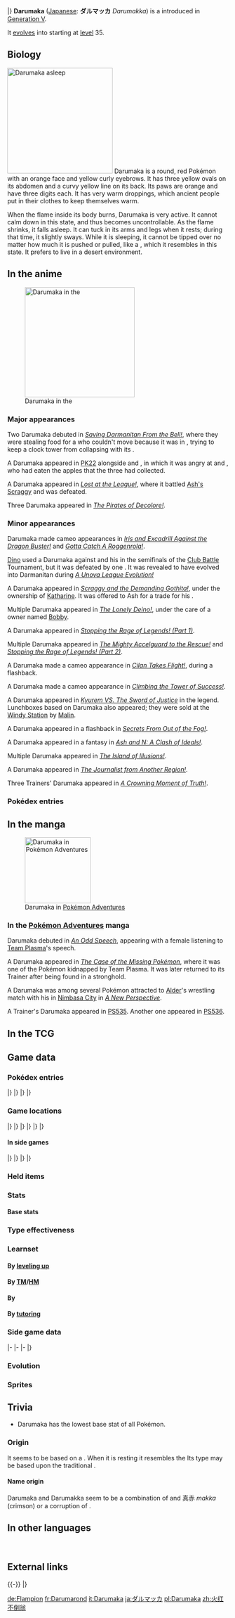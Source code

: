 {{PokémonPrevNext/Head|type=Fire}}
{{PokémonPrevNext/Pokémon|type=Fire|prevnum=553|prev=Krookodile|nextnum=555|next=Darmanitan}}
|}
{{Pokémon Infobox
|name=Darumaka
|jname=ダルマッカ
|tmname=Darumakka
|category=Zen Charm
|typebox=1
|type1=Fire
|abilityn=d
|ability1=Hustle
|abilityd=Inner Focus
|ndex=554
|udex=060
|u2dex=102
|height-ftin=2'00"
|height-m=0.6
|weight-lbs=82.7
|weight-kg=37.5
|egggroupn=1
|egggroup1=Field
|eggcycles=20
|expyield=63
|lv100exp=1,059,860
|gendercode=127
|color=Red
|catchrate=120
|evtotal=1
|evat=1
|body=12
|pokefordex=darumaka
|generation=5
|friendship=70
}}
'''Darumaka''' ([[List of Japanese Pokémon names|Japanese]]: '''ダルマッカ''' ''Darumakka'') is a {{type|Fire}} {{OBP|Pokémon|species}} introduced in [[Generation V]].

It [[Evolution|evolves]] into {{p|Darmanitan}} starting at [[level]] 35.

==Biology==
[[File:Darumaka sleeping.png|thumb|left|240px|Darumaka asleep]]
Darumaka is a round, red Pokémon with an orange face and yellow curly eyebrows. It has three yellow ovals on its abdomen and a curvy yellow line on its back. Its paws are orange and have three digits each. It has very warm droppings, which ancient people put in their clothes to keep themselves warm.

When the flame inside its body burns, Darumaka is very active. It cannot calm down in this state, and thus becomes uncontrollable. As the flame shrinks, it falls asleep. It can tuck in its arms and legs when it rests; during that time, it slightly sways. While it is sleeping, it cannot be tipped over no matter how much it is pushed or pulled, like a {{wp|Tumbler toy|tumbler doll}}, which it resembles in this state. It prefers to live in a desert environment.

==In the anime==
[[File:Darumaka anime.png|thumb|left|250px|Darumaka in the {{pkmn|anime}}]]
===Major appearances===
Two Darumaka debuted in ''[[BW008|Saving Darmanitan From the Bell!]]'', where they were stealing food for a {{p|Darmanitan}} who couldn't move because it was in {{a|Zen Mode}}, trying to keep a clock tower from collapsing with its {{m|Psychic}}.

A Darumaka appeared in [[PK22]] alongside {{p|Drilbur}} and {{p|Gothita}}, in which it was angry at {{AP|Oshawott}} and {{AP|Tepig}}, who had eaten the apples that the three had collected.

A Darumaka appeared in ''[[BW105|Lost at the League!]]'', where it battled [[Ash's Scraggy]] and was defeated.

Three Darumaka appeared in ''[[BW129|The Pirates of Decolore!]].''

===Minor appearances===
Darumaka made cameo appearances in ''[[BW033|Iris and Excadrill Against the Dragon Buster!]]'' and ''[[BW034|Gotta Catch A Roggenrola!]]''.

[[Dino]] used a Darumaka against {{Ash}} and his {{AP|Palpitoad}} in the semifinals of the [[Club Battle]] Tournament, but it was defeated by one {{m|Hydro Pump}}. It was revealed to have evolved into Darmanitan during ''[[BW108|A Unova League Evolution!]]''

A Darumaka appeared in ''[[BW055|Scraggy and the Demanding Gothita!]]'', under the ownership of [[Katharine]]. It was offered to Ash for a trade for his {{AP|Scraggy}}.

Multiple Darumaka appeared in ''[[BW056|The Lonely Deino!]]'', under the care of a {{pkmn|Day Care}} owner named [[Bobby]].

A Darumaka appeared in ''[[BW059|Stopping the Rage of Legends! (Part 1)]]''.

Multiple Darumaka appeared in ''[[BW057|The Mighty Accelguard to the Rescue!]]'' and ''[[BW060|Stopping the Rage of Legends! (Part 2)]]''.

A Darumaka made a cameo appearance in ''[[BW067|Cilan Takes Flight!]]'', during a flashback.

A Darumaka made a cameo appearance in ''[[BW069|Climbing the Tower of Success!]]''.

A Darumaka appeared in ''[[M15|Kyurem VS. The Sword of Justice]]'' in the {{OBP|Swords of Justice|M15}} legend. Lunchboxes based on Darumaka also appeared; they were sold at the [[Windy Station]] by [[Malin]].

A Darumaka appeared in a flashback in ''[[BW118|Secrets From Out of the Fog!]]''.

A Darumaka appeared in a fantasy in ''[[BW120|Ash and N: A Clash of Ideals!]]''.

Multiple Darumaka appeared in ''[[BW127|The Island of Illusions!]]''.

A Darumaka appeared in ''[[BW134|The Journalist from Another Region!]]''.

Three Trainers' Darumaka appeared in ''[[SM034|A Crowning Moment of Truth!]]''.

===Pokédex entries===
{{Animedexheader|Unova}}
{{Animedexbody|BW008|Darumaka|Ash's Pokédex|Darumaka, the Zen Charm Pokémon. When asleep, even when pushed or pulled, it cannot be knocked over.}}
{{Animedexfooter/Pokémon|''Best Wishes''|Unova}}

==In the manga==
[[File:Socialite Blitzle Clerk Darumaka.png|thumb|150px|Darumaka in [[Pokémon Adventures]]]]
===In the [[Pokémon Adventures]] manga===
Darumaka debuted in ''[[PS466|An Odd Speech]]'', appearing with a female {{tc|Clerk}} listening to [[Team Plasma]]'s speech.

A Darumaka appeared in ''[[PS479|The Case of the Missing Pokémon]]'', where it was one of the Pokémon kidnapped by Team Plasma. It was later returned to its Trainer after being found in a stronghold.

A Darumaka was among several Pokémon attracted to [[Alder]]'s wrestling match with his {{p|Bouffalant}} in [[Nimbasa City]] in ''[[PS487|A New Perspective]]''.

A Trainer's Darumaka appeared in [[PS535]]. Another one appeared in [[PS536]].

==In the TCG==
{{main|Darumaka (TCG)}}

==Game data==
===Pokédex entries===
{{Dex/Header|type=Fire}}
{{Dex/NA|gen=V}}
{{Dex/Gen|gen=V}}
{{Dex/Entry1|v=Black|t=FFF|entry=When its internal fire is burning, it cannot calm down and it runs around. When the fire diminishes, it falls asleep.}}
{{Dex/Entry1|v=White|entry=Darumaka's droppings are hot, so people used to put them in their clothes to keep themselves warm.}}
{{Dex/Entry2|v=Black 2|v2=White 2|t=FFF|entry=When it sleeps, it pulls its limbs into its body and its internal fire goes down to {{tt|1,100°F|600°C}}.}}
|}
|}
{{Dex/Gen|gen=VI}}
{{Dex/Entry1|v=X|t=FFF|entry=Darumaka's droppings are hot, so people used to put them in their clothes to keep themselves warm.}}
{{Dex/Entry1|v=Y|entry=When it sleeps, it pulls its limbs into its body and its internal fire goes down to 1,100 degrees Fahrenheit.}}
{{Dex/Entry1|v=Omega Ruby|t=FFF|entry=Darumaka's droppings are hot, so people used to put them in their clothes to keep themselves warm.}}
{{Dex/Entry1|v=Alpha Sapphire|t=FFF|entry=When it sleeps, it pulls its limbs into its body and its internal fire goes down to 1,100 degrees Fahrenheit.}}
|}
|}
{{Dex/Footer}}

===Game locations===
{{Availability/Header|type=Fire}}
{{Availability/NA|gen=V}}
{{Availability/Gen|gen=V}}
{{Availability/Entry2|v=Black|v2=White|t=FFF|area={{rt|4|Unova}}, [[Desert Resort]]}}
{{Availability/Entry2|v=Black 2|v2=White 2|t=FFF|area={{rt|4|Unova}}, [[Desert Resort]]<br>[[Desert Resort]] ([[N's Pokémon]])}}
|}
|}
{{Availability/Gen|gen=VI}}
{{Availability/Entry2/None|v=X|v2=Y}}
{{Availability/Entry2|v=Omega Ruby|v2=Alpha Sapphire|t=FFF|t2=FFF|area=[[Pokémon breeding|Breed]] {{p|Darmanitan}}}}
|}
|}
{{Availability/Gen|gen=VII}}
{{Availability/Entry2/None|v=Sun|v2=Moon|area=[[Pokémon Bank]]}}
{{Availability/Entry2/None|v=Ultra Sun|v2=Ultra Moon|area=[[Pokémon Bank]]}}
|}
|}
{{Availability/Footer}}

====In side games====
{{Availability/Header|type=Fire}}
{{Availability/NA|gen=V}}
{{Availability/Gen|gen=V}}
{{Availability/Entry1|1|v=Rumble Blast|color={{fire color}}|area=Lava: [[Volcanic Slope]], [[Firebreathing Mountain]], [[World Axle - B1F]]; <br>Field: [[Firebreathing Mountain]]}}
{{Availability/Entry1|1|v=PokéPark 2|link=PokéPark 2: Wonders Beyond|color={{grass color}}|area=[[Crag Area]]}}
{{Availability/Entry1|1|v=Conquest|color={{silver color}}|area=[[Ignis]]}}
{{Availability/Entry1|1|v=Rumble U|color={{fire color}}|area=[[Toy Collection#Launch to Victory!|Toy Collection: Launch to Victory!]]}}
|}
|}
{{Availability/Gen|gen=VI}}
{{Availability/Entry1|1|v=Battle Trozei|color={{defense color}}|area=[[Colossal Forest#Stage 2|Colossal Forest: Stage 2]]}}
{{Availability/Entry1|1|v=Shuffle|color={{beauty color}}|area=Event: [[Special Stages#Second release|''Pokémon Safari'']] <small>(Second release)</small>}}
{{Availability/Entry1|1|v=Rumble World|color={{fire color}}|area=[[Ruby Volcano#Smoldering Caldera|Ruby Volcano: Smoldering Caldera]] <small>(All Areas)</small>}}
|}
|}
{{Availability/Footer}}

===Held items===
{{HeldItems
|type=Fire
|bw1=Rawst Berry|bw1type=Berry|bw1rar=50
|b2w21=Rawst Berry|b2w21type=Berry|b2w21rar=50
}}

===Stats===
====Base stats====
{{BaseStats
|type=Fire
|HP=70
|Attack=90
|Defense=45
|SpAtk=15
|SpDef=45
|Speed=50}}

===Type effectiveness===
{{TypeEffectiveness
|type1=Fire
|Normal=100
|Fighting=100
|Flying=100
|Poison=100
|Ground=200
|Rock=200
|Bug=50
|Ghost=100
|Steel=50
|Fire=50
|Water=200
|Grass=50
|Electric=100
|Psychic=100
|Ice=50
|Dragon=100
|Dark=100
|Fairy=50}}

===Learnset===
====By [[Level|leveling up]]====
{{learnlist/levelh/7|Darumaka|Fire|Fire|5}}
{{learnlist/level7|1|Tackle|Normal|Physical|40|100|35}}
{{learnlist/level7|3|Rollout|Rock|Physical|30|90|20}}
{{learnlist/level7|6|Incinerate|Fire|Special|60|100|15||'''}}
{{learnlist/level7|9|Rage|Normal|Physical|20|100|20}}
{{learnlist/level7|11|Fire Fang|Fire|Physical|65|95|15||'''}}
{{learnlist/level7|14|Headbutt|Normal|Physical|70|100|15}}
{{learnlist/level7|17|Uproar|Normal|Special|90|100|10}}
{{learnlist/level7|19|Facade|Normal|Physical|70|100|20}}
{{learnlist/level7|22|Fire Punch|Fire|Physical|75|100|15||'''}}
{{learnlist/level7|25|Work Up|Normal|Status|&mdash;|&mdash;|30}}
{{learnlist/level7|27|Thrash|Normal|Physical|120|100|10}}
{{learnlist/level7|30|Belly Drum|Normal|Status|&mdash;|&mdash;|10}}
{{learnlist/level7|33|Flare Blitz|Fire|Physical|120|100|15||'''}}
{{learnlist/level7|35|Taunt|Dark|Status|&mdash;|100|20}}
{{learnlist/level7|39|Superpower|Fighting|Physical|120|100|5}}
{{learnlist/level7|42|Overheat|Fire|Special|130|90|5||'''}}
{{learnlist/levelf/7|Darumaka|Fire|Fire|5}}

====By [[TM]]/[[HM]]====
{{learnlist/tmh/7|Darumaka|Fire|Fire|5}}
{{learnlist/tm7|TM01|Work Up|Normal|Status|&mdash;|&mdash;|30}}
{{learnlist/tm7|TM05|Roar|Normal|Status|&mdash;|&mdash;|20}}
{{learnlist/tm7|TM06|Toxic|Poison|Status|&mdash;|90|10}}
{{learnlist/tm7|TM10|Hidden Power|Normal|Special|60|100|15}}
{{learnlist/tm7|TM11|Sunny Day|Fire|Status|&mdash;|&mdash;|5}}
{{learnlist/tm7|TM12|Taunt|Dark|Status|&mdash;|100|20}}
{{learnlist/tm7|TM17|Protect|Normal|Status|&mdash;|&mdash;|10}}
{{learnlist/tm7|TM21|Frustration|Normal|Physical|&mdash;|100|20}}
{{learnlist/tm7|TM22|Solar Beam|Grass|Special|120|100|10}}
{{learnlist/tm7|TM27|Return|Normal|Physical|&mdash;|100|20}}
{{learnlist/tm7|TM31|Brick Break|Fighting|Physical|75|100|15}}
{{learnlist/tm7|TM32|Double Team|Normal|Status|&mdash;|&mdash;|15}}
{{learnlist/tm7|TM35|Flamethrower|Fire|Special|90|100|15||'''}}
{{learnlist/tm7|TM38|Fire Blast|Fire|Special|110|85|5||'''}}
{{learnlist/tm7|TM39|Rock Tomb|Rock|Physical|60|95|15}}
{{learnlist/tm7|TM42|Facade|Normal|Physical|70|100|20}}
{{learnlist/tm7|TM43|Flame Charge|Fire|Physical|50|100|20||'''}}
{{learnlist/tm7|TM44|Rest|Psychic|Status|&mdash;|&mdash;|10}}
{{learnlist/tm7|TM45|Attract|Normal|Status|&mdash;|100|15}}
{{learnlist/tm7|TM46|Thief|Dark|Physical|60|100|25}}
{{learnlist/tm7|TM48|Round|Normal|Special|60|100|15}}
{{learnlist/tm7|TM50|Overheat|Fire|Special|130|90|5||'''}}
{{learnlist/tm7|TM56|Fling|Dark|Physical|&mdash;|100|10}}
{{learnlist/tm7|TM61|Will-O-Wisp|Fire|Status|&mdash;|85|15}}
{{learnlist/tm7|TM74|Gyro Ball|Steel|Physical|&mdash;|100|5}}
{{learnlist/tm7|TM80|Rock Slide|Rock|Physical|75|90|10}}
{{learnlist/tm7|TM86|Grass Knot|Grass|Special|&mdash;|100|20}}
{{learnlist/tm7|TM87|Swagger|Normal|Status|&mdash;|85|15}}
{{learnlist/tm7|TM88|Sleep Talk|Normal|Status|&mdash;|&mdash;|10}}
{{learnlist/tm7|TM89|U-turn|Bug|Physical|70|100|20}}
{{learnlist/tm7|TM90|Substitute|Normal|Status|&mdash;|&mdash;|10}}
{{learnlist/tm7|TM100|Confide|Normal|Status|&mdash;|&mdash;|20}}
{{learnlist/tmf/7|Darumaka|Fire|Fire|5}}

====By {{pkmn|breeding}}====
{{learnlist/breedh/7|Darumaka|Fire|Fire|5}}
{{learnlist/breed7|{{MSP|086|Seel}}{{MSP|087|Dewgong}}{{MSP|287|Slakoth}}{{MSP|288|Vigoroth}}{{MSP|289|Slaking}}{{MSP|363|Spheal}}<br>{{MSP|364|Sealeo}}{{MSP|365|Walrein}}{{MSP|501|Oshawott}}{{MSP|502|Dewott}}{{MSP|503|Samurott}}{{MSP|572|Minccino}}<br>{{MSP|587|Emolga}}{{MSP|728|Popplio}}{{MSP|729|Brionne}}{{MSP|730|Primarina}}|Encore|Normal|Status|&mdash;|100|5}}
{{learnlist/breed7|{{MSP|206|Dunsparce}}{{MSP|220|Swinub}}{{MSP|221|Piloswine}}{{MSP|473|Mamoswine}}{{MSP|231|Phanpy}}{{MSP|288|Vigoroth}}<br>{{MSP|417|Pachirisu}}{{MSP|427|Buneary}}{{MSP|428|Lopunny}}{{MSP|613|Cubchoo}}{{MSP|614|Beartic}}|Endure|Normal|Status|&mdash;|&mdash;|10}}
{{learnlist/breed7|{{MSP|037|Vulpix}}{{MSP|037A|Vulpix}}{{MSP|274|Nuzleaf}}|Extrasensory|Psychic|Special|80|100|20|{{sup/7|USUM}}|''}}
{{learnlist/breed7|{{MSP|058|Growlithe}}{{MSP|077|Ponyta}}{{MSP|078|Rapidash}}{{MSP|155|Cyndaquil}}{{MSP|156|Quilava}}{{MSP|157|Typhlosion}}<br>{{MSP|324|Torkoal}}{{MSP|390|Chimchar}}{{MSP|391|Monferno}}{{MSP|392|Infernape}}|Flame Wheel|Fire|Physical|60|100|25||'''}}
{{learnlist/breed7|{{MSP|019|Rattata}}{{MSP|019A|Rattata}}{{MSP|020|Raticate}}{{MSP|020A|Raticate}}{{MSP|032|Nidoran♂}}{{MSP|033|Nidorino}}<br>{{MSP|034|Nidoking}}{{MSP|056|Mankey}}{{MSP|057|Primeape}}{{MSP|255|Torchic}}{{MSP|256|Combusken}}{{MSP|257|Blaziken}}<br>{{MSP|288|Vigoroth}}{{MSP|322|Numel}}{{MSP|323|Camerupt}}{{MSP|434|Stunky}}{{MSP|435|Skuntank}}{{MSP|501|Oshawott}}<br>{{MSP|502|Dewott}}{{MSP|503|Samurott}}{{MSP|504|Patrat}}{{MSP|505|Watchog}}{{MSP|626|Bouffalant}}{{MSP|766|Passimian}}|Focus Energy|Normal|Status|&mdash;|&mdash;|30}}
{{learnlist/breed7|{{MSP|288|Vigoroth}}{{MSP|559|Scraggy}}{{MSP|560|Scrafty}}|Focus Punch|Fighting|Physical|150|100|20}}
{{learnlist/breed7|{{MSP|112|Rhydon}}{{MSP|217|Ursaring}}{{MSP|289|Slaking}}{{MSP|464|Rhyperior}}{{MSP|500|Emboar}}{{MSP|555|Darmanitan}}<br>{{MSP|652|Chesnaught}}{{MSP|660|Diggersby}}{{MSP|675|Pangoro}}{{MSP|759|Stufful}}{{MSP|760|Bewear}}|Hammer Arm|Fighting|Physical|100|90|10}}
{{learnlist/breed7|{{MSP|293|Whismur}}{{MSP|294|Loudred}}{{MSP|295|Exploud}}|Sleep Talk|Normal|Status|&mdash;|&mdash;|10}}
{{learnlist/breed7|{{MSP|215|Sneasel}}{{MSP|461|Weavile}}{{MSP|509|Purrloin}}{{MSP|510|Liepard}}{{MSP|631|Heatmor}}|Snatch|Dark|Status|&mdash;|&mdash;|10}}
{{learnlist/breed7|{{MSP|058|Growlithe}}{{MSP|077|Ponyta}}{{MSP|078|Rapidash}}{{MSP|086|Seel}}{{MSP|087|Dewgong}}{{MSP|111|Rhyhorn}}<br>{{MSP|112|Rhydon}}{{MSP|464|Rhyperior}}{{MSP|128|Tauros}}{{MSP|133|Eevee}}{{MSP|179|Mareep}}{{MSP|180|Flaaffy}}<br>{{MSP|181|Ampharos}}{{MSP|206|Dunsparce}}{{MSP|220|Swinub}}{{MSP|221|Piloswine}}{{MSP|473|Mamoswine}}{{MSP|231|Phanpy}}<br>{{MSP|234|Stantler}}{{MSP|261|Poochyena}}{{MSP|262|Mightyena}}{{MSP|263|Zigzagoon}}{{MSP|322|Numel}}{{MSP|323|Camerupt}}<br>{{MSP|399|Bidoof}}{{MSP|400|Bibarel}}{{MSP|449|Hippopotas}}{{MSP|450|Hippowdon}}{{MSP|498|Tepig}}{{MSP|499|Pignite}}<br>{{MSP|500|Emboar}}{{MSP|506|Lillipup}}{{MSP|507|Herdier}}{{MSP|508|Stoutland}}{{MSP|585|Deerling}}{{MSP|586|Sawsbuck}}<br>{{MSP|650|Chespin}}{{MSP|651|Quilladin}}{{MSP|652|Chesnaught}}{{MSP|659|Bunnelby}}{{MSP|660|Diggersby}}{{MSP|667|Litleo}}<br>{{MSP|668|Pyroar}}{{MSP|672|Skiddo}}{{MSP|673|Gogoat}}{{MSP|676|Furfrou}}{{MSP|734|Yungoos}}{{MSP|735|Gumshoos}}<br>{{MSP|759|Stufful}}{{MSP|760|Bewear}}{{MSP|766|Passimian}}|Take Down|Normal|Physical|90|85|20}}
{{learnlist/breed7|{{MSP|194|Wooper}}{{MSP|195|Quagsire}}{{MSP|206|Dunsparce}}{{MSP|261|Poochyena}}{{MSP|262|Mightyena}}{{MSP|287|Slakoth}}<br>{{MSP|289|Slaking}}{{MSP|322|Numel}}{{MSP|323|Camerupt}}{{MSP|399|Bidoof}}{{MSP|400|Bibarel}}{{MSP|449|Hippopotas}}<br>{{MSP|450|Hippowdon}}{{MSP|513|Pansear}}{{MSP|517|Munna}}{{MSP|734|Yungoos}}{{MSP|735|Gumshoos}}{{MSP|775|Komala}}|Yawn|Normal|Status|&mdash;|&mdash;|10}}
{{learnlist/breedf/7|Darumaka|Fire|Fire|5}}

====By [[Move Tutor|tutoring]]====
{{learnlist/tutorh/7|Darumaka|Fire|Fire|5}}
{{learnlist/tutor7|Endeavor|Normal|Physical|—|100|5|||no|yes}}
{{learnlist/tutor7|Fire Punch|Fire|Physical|75|100|15||'''|no|yes}}
{{learnlist/tutor7|Focus Punch|Fighting|Physical|150|100|20|||no|yes}}
{{learnlist/tutor7|Heat Wave|Fire|Special|95|90|10||'''|no|yes}}
{{learnlist/tutor7|Snatch|Dark|Status|—|—|10|||no|yes}}
{{learnlist/tutor7|Snore|Normal|Special|50|100|15|||no|yes}}
{{learnlist/tutor7|Superpower|Fighting|Physical|120|100|5|||no|yes}}
{{learnlist/tutor7|Uproar|Normal|Special|90|100|10|||no|yes}}
{{learnlist/tutor7|Zen Headbutt|Psychic|Physical|80|90|15||''|no|yes}}
{{learnlist/tutorf/7|Darumaka|Fire|Fire|5}}

===Side game data===
{{Spindata/Head|type=Fire}}
{{Spindata/RumbleBlast|col=6|type=Fire
|att=3
|def=1
|speed=3
}}
|-
{{Spindata/PokéPark2|col=6|type=Fire|ndex=554
|pad=Three of them live cheerfully. Each of them makes efforts for their own goals.
}}
|-
{{Spindata/Conquest|col=6|type=Fire|ndex=554
|HP=3
|atk=3
|def=1
|spd=2
|range=3
|move=Flame Wheel
|ability1=Run Up
|ability2=Spirit
|ability3=Celebrate
|evo=Evolves into {{p|Darmanitan}} when its Attack is 110 or higher
|link={{DL|List of Pokémon Conquest characters|Harunaga}}, '''{{OBP|Kai|Conquest}}''', and {{DL|List of Pokémon Conquest characters|Nagayasu}}
}}
|-
{{Spindata/Battle Trozei|col=3|type=Fire|ndex=554
|power=1
}}
{{Spindata/Shuffle|col=3|type=Fire|ndex=554|num=254
|min=50
|max=100
|raisemaxlevel=5
|skill=Stabilize
|skilldesc=Sometimes erases one of the foe's disruptions on the board.
}}
|}

===Evolution===
{{Evobox-2
|type1=Fire
|pictype=art
|no1=554
|name1=Darumaka
|type1-1=Fire
|evo1={{bag|Rare Candy}}<br>{{color2|000|Level|Level 35}}
|no2=555
|name2=Darmanitan
|type1-2=Fire}}

===Sprites===
{{Spritebox/Header|type=Fire}}
{{Spritebox/NA|gen=V}}
{{Spritebox/5|ndex=554}}
{{Spritebox/6|ndex=554}}
{{Spritebox/7|ndex=554}}
{{Spritebox/Footer|554|Darumaka}}

==Trivia==
* Darumaka has the lowest {{stat|Special Attack}} base stat of all {{type|Fire}} Pokémon.

===Origin===
It seems to be based on a {{wp|Daruma doll}}. When it is resting it resembles the {{wp|Roly-poly toy|type of Daruma doll that does not tip over.}} Its {{t|Fire}} type may be based upon the traditional {{wp|Daruma doll#Daruma burning|Daruma burning ceremony}}.

====Name origin====
Darumaka and Darumakka seem to be a combination of ''{{wp|Daruma doll|Daruma}}'' and 真赤 ''makka'' (crimson) or a corruption of ''{{wp|macaque}}''.

==In other languages==
{{Other languages|type=Fire|type2=Fire
|ja=ダルマッカ ''Darumakka''|jameaning=From ''{{wp|Daruma doll|Daruma}}'' and {{tt|真赤 ''makka''|crimson}} or a corruption of ''{{wp|macaque}}''
|de=Flampion|demeaning=From ''{{tt|Flamme|flame}}'' and ''{{wp|Paper lantern|{{tt|Lampion|paper lantern}}}}''
|fr=Darumarond|frmeaning=From ''Daruma'' and ''{{tt|rond|round}}''
|es=Darumaka|esmeaning=Same as English name
|it=Darumaka|itmeaning=Same as English name
|ko=달막화 ''Dalmakhwa''|komeaning=From ''Daruma'' and {{tt|화 (火) ''hwa''|fire}}
|zh_cmn=火紅不倒翁 / 火红不倒翁 ''Huǒhóngbùdǎowēng''|zh_cmnmeaning=From {{tt|火 ''huǒ''|fire}}, {{tt|紅 ''hóng''|red}}, {{tt|火紅 ''huǒhóng''|blazing}}, and {{wp|roly-poly toy|{{tt|不倒翁 ''bùdǎowēng''|tumbler}}}}
|ru=Дарумака ''Darumaka''|rumeaning=Transcription of English name
}}
<br clear="left">
<!--
==Notes==
<references />-->

==External links==

{{-}}
{{PokémonPrevNext/Head|type=Fire}}
{{PokémonPrevNext/Pokémon|type=Fire|prevnum=553|prev=Krookodile|nextnum=555|next=Darmanitan}}
|}
{{Project Pokédex notice}}

[[de:Flampion]]
[[fr:Darumarond]]
[[it:Darumaka]]
[[ja:ダルマッカ]]
[[pl:Darumaka]]
[[zh:火红不倒翁]]